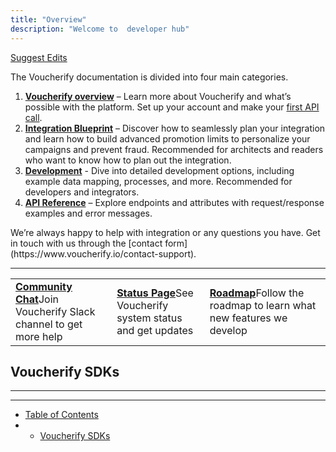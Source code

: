 ```yaml
---
title: "Overview"
description: "Welcome to  developer hub"
---
```


[Suggest Edits](/edit/introduction)

The Voucherify documentation is divided into four main categories.

1. **[Voucherify overview](/docs/welcome-to-voucherify)** – Learn more about Voucherify and what’s possible with the platform. Set up your account and make your [first API call](/docs/getting-started).
2. **[Integration Blueprint](/docs/integration-overview)** – Discover how to seamlessly plan your integration and learn how to build advanced promotion limits to personalize your campaigns and prevent fraud. Recommended for architects and readers who want to know how to plan out the integration.
3. **[Development](/docs/welcome)** - Dive into detailed development options, including example data mapping, processes, and more. Recommended for developers and integrators.
4. **[API Reference](/reference/introduction-1)** – Explore endpoints and attributes with request/response examples and error messages.

<Info>
  We’re always happy to help with integration or any questions you have. Get in touch with us through the [contact form](https://www.voucherify.io/contact-support).
</Info>

***

|                                                                                                         |                                                                                              |                                                                                                                               |
| ------------------------------------------------------------------------------------------------------- | -------------------------------------------------------------------------------------------- | ----------------------------------------------------------------------------------------------------------------------------- |
| [**Community Chat**](https://www.voucherify.io/community)Join Voucherify Slack channel to get more help | [**Status Page**](https://status.voucherify.io/)See Voucherify system status and get updates | [**Roadmap**](https://roadmap.voucherify.io/tabs/4-under-development)Follow the roadmap to learn what new features we develop |

## Voucherify SDKs

***

[](https://github.com/rspective/voucherify-php-sdk)

[](https://github.com/voucherifyio/voucherify-js-sdk)

[](https://github.com/rspective/voucherify-ruby-sdk)

[](https://github.com/rspective/voucherify-java-sdk)

[](https://github.com/voucherifyio/voucherify-dotNET-sdk)

[](https://github.com/voucherifyio/voucherify-python-sdk)

***

* [Table of Contents](#)
* * [Voucherify SDKs](#voucherify-sdks)
